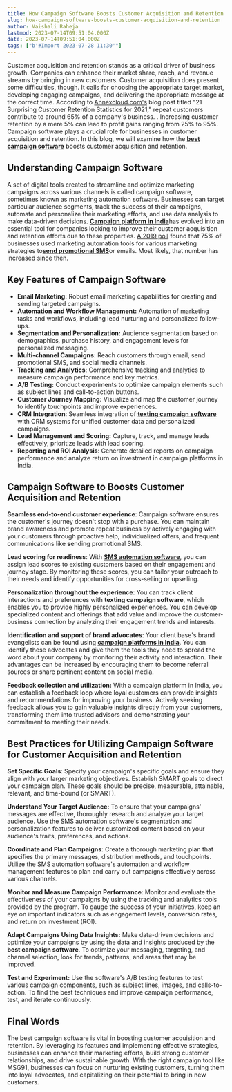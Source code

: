 ```yaml
---
title: How Campaign Software Boosts Customer Acquisition and Retention
slug: how-campaign-software-boosts-customer-acquisition-and-retention
author: Vaishali Raheja
lastmod: 2023-07-14T09:51:04.000Z
date: 2023-07-14T09:51:04.000Z
tags: ["b'#Import 2023-07-28 11:30'"]
---
```


Customer acquisition and retention stands as a critical driver of business growth. Companies can enhance their market share, reach, and revenue streams by bringing in new customers. Customer acquisition does present some difficulties, though. It calls for choosing the appropriate target market, developing engaging campaigns, and delivering the appropriate message at the correct time. According to [Annexcloud.com's](https://www.annexcloud.com/blog/21-surprising-customer-retention-statistics-2021/) blog post titled "21 Surprising Customer Retention Statistics for 2021," repeat customers contribute to around 65% of a company's business. . Increasing customer retention by a mere 5% can lead to profit gains ranging from 25% to 95%. Campaign software plays a crucial role for businesses in customer acquisition and retention. In this blog, we will examine how the [**best campaign software**](https://msg91.com/in/campaign) boosts customer acquisition and retention.

**Understanding Campaign Software**
-----------------------------------

A set of digital tools created to streamline and optimize marketing campaigns across various channels is called campaign software, sometimes known as marketing automation software. Businesses can target particular audience segments, track the success of their campaigns, automate and personalize their marketing efforts, and use data analysis to make data-driven decisions. [**Campaign platform in India**](https://msg91.com/in/campaign)has evolved into an essential tool for companies looking to improve their customer acquisition and retention efforts due to these properties. [A 2019 poll](https://resources.industrydive.com/state-of-marketing-automation-2019-survey-report) found that 75% of businesses used marketing automation tools for various marketing strategies to[**send promotional SMS**](https://msg91.com/in/campaign)or emails. Most likely, that number has increased since then.

**Key Features of Campaign Software**
-------------------------------------

* **Email Marketing:** Robust email marketing capabilities for creating and sending targeted campaigns.
* **Automation and Workflow Management:** Automation of marketing tasks and workflows, including lead nurturing and personalized follow-ups.
* **Segmentation and Personalization:** Audience segmentation based on demographics, purchase history, and engagement levels for personalized messaging.
* **Multi-channel Campaigns:** Reach customers through email, send promotional SMS, and social media channels.
* **Tracking and Analytics**: Comprehensive tracking and analytics to measure campaign performance and key metrics.
* **A/B Testing:** Conduct experiments to optimize campaign elements such as subject lines and call-to-action buttons.
* **Customer Journey Mapping:** Visualize and map the customer journey to identify touchpoints and improve experiences.
* **CRM Integration**: Seamless integration of [**texting campaign software**](https://msg91.com/in/campaign) with CRM systems for unified customer data and personalized campaigns.
* **Lead Management and Scoring:** Capture, track, and manage leads effectively, prioritize leads with lead scoring.
* **Reporting and ROI Analysis**: Generate detailed reports on campaign performance and analyze return on investment in campaign platforms in India.

**Campaign Software to Boosts Customer Acquisition and Retention**
------------------------------------------------------------------

**Seamless end-to-end customer experience**: Campaign software ensures the customer's journey doesn't stop with a purchase. You can maintain brand awareness and promote repeat business by actively engaging with your customers through proactive help, individualized offers, and frequent communications like **s**ending promotional SMS.

**Lead scoring for readiness**: With [**SMS automation software**](https://msg91.com/in/campaign), you can assign lead scores to existing customers based on their engagement and journey stage. By monitoring these scores, you can tailor your outreach to their needs and identify opportunities for cross-selling or upselling.

**Personalization throughout the experience**: You can track client interactions and preferences with **texting campaign software**, which enables you to provide highly personalized experiences. You can develop specialized content and offerings that add value and improve the customer-business connection by analyzing their engagement trends and interests.

**Identification and support of brand advocates**: Your client base's brand evangelists can be found using [**campaign platforms in India**](https://msg91.com/in/campaign). You can identify these advocates and give them the tools they need to spread the word about your company by monitoring their activity and interaction. Their advantages can be increased by encouraging them to become referral sources or share pertinent content on social media.

**Feedback collection and utilization:** With a campaign platform in India, you can establish a feedback loop where loyal customers can provide insights and recommendations for improving your business. Actively seeking feedback allows you to gain valuable insights directly from your customers, transforming them into trusted advisors and demonstrating your commitment to meeting their needs.

**Best Practices for Utilizing Campaign Software for Customer Acquisition and Retention**
-----------------------------------------------------------------------------------------

**Set Specific Goals**: Specify your campaign's specific goals and ensure they align with your larger marketing objectives. Establish SMART goals to direct your campaign plan. These goals should be precise, measurable, attainable, relevant, and time-bound (or SMART).

**Understand Your Target Audience:** To ensure that your campaigns' messages are effective, thoroughly research and analyze your target audience. Use the SMS automation software's segmentation and personalization features to deliver customized content based on your audience's traits, preferences, and actions.

**Coordinate and Plan Campaigns**: Create a thorough marketing plan that specifies the primary messages, distribution methods, and touchpoints. Utilize the SMS automation software's automation and workflow management features to plan and carry out campaigns effectively across various channels.

**Monitor and Measure Campaign Performance**: Monitor and evaluate the effectiveness of your campaigns by using the tracking and analytics tools provided by the program. To gauge the success of your initiatives, keep an eye on important indicators such as engagement levels, conversion rates, and return on investment (ROI).

**Adapt Campaigns Using Data Insights:** Make data-driven decisions and optimize your campaigns by using the data and insights produced by the **best campaign software**. To optimize your messaging, targeting, and channel selection, look for trends, patterns, and areas that may be improved.

**Test and Experiment:** Use the software's A/B testing features to test various campaign components, such as subject lines, images, and calls-to-action. To find the best techniques and improve campaign performance, test, and iterate continuously.

Final Words
-----------

The best campaign software is vital in boosting customer acquisition and retention. By leveraging its features and implementing effective strategies, businesses can enhance their marketing efforts, build strong customer relationships, and drive sustainable growth. With the right campaign tool like MSG91, businesses can focus on nurturing existing customers, turning them into loyal advocates, and capitalizing on their potential to bring in new customers.


